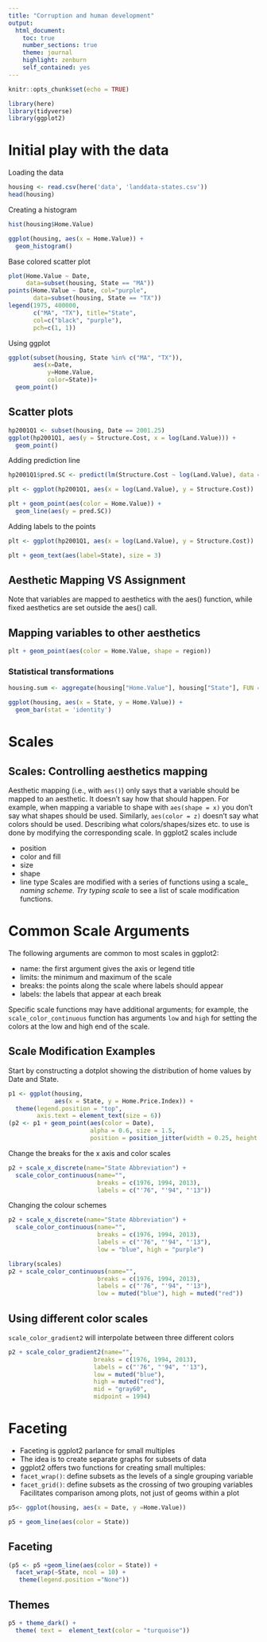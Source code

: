 ```yaml
---
title: "Corruption and human development"
output: 
  html_document:
    toc: true
    number_sections: true
    theme: journal
    highlight: zenburn
    self_contained: yes
---
```


```r
knitr::opts_chunk$set(echo = TRUE)
```

```r
library(here)
library(tidyverse)
library(ggplot2)
```


# Initial play with the data
Loading the data 
```r
housing <- read.csv(here('data', 'landdata-states.csv'))
head(housing)
```

Creating a histogram

```r
hist(housing$Home.Value)
```
```r
ggplot(housing, aes(x = Home.Value)) +
  geom_histogram()
```

 Base colored scatter plot
```r
plot(Home.Value ~ Date,
     data=subset(housing, State == "MA"))
points(Home.Value ~ Date, col="purple",
       data=subset(housing, State == "TX"))
legend(1975, 400000,
       c("MA", "TX"), title="State",
       col=c("black", "purple"),
       pch=c(1, 1))
```
 
 Using ggplot
 
```r
ggplot(subset(housing, State %in% c("MA", "TX")),
       aes(x=Date,
           y=Home.Value,
           color=State))+
  geom_point()
```

## Scatter plots

```r
hp2001Q1 <- subset(housing, Date == 2001.25) 
ggplot(hp2001Q1, aes(y = Structure.Cost, x = log(Land.Value))) +
  geom_point()
```

Adding prediction line


```r
hp2001Q1$pred.SC <- predict(lm(Structure.Cost ~ log(Land.Value), data = hp2001Q1))

plt <- ggplot(hp2001Q1, aes(x = log(Land.Value), y = Structure.Cost))

plt + geom_point(aes(color = Home.Value)) +
  geom_line(aes(y = pred.SC))
```

Adding labels to the points

```r
plt <- ggplot(hp2001Q1, aes(x = log(Land.Value), y = Structure.Cost))

plt + geom_text(aes(label=State), size = 3)
```

## Aesthetic Mapping VS Assignment
Note that variables are mapped to aesthetics with the aes() function, while fixed aesthetics are set outside the aes() call. 

## Mapping variables to other aesthetics
```r
plt + geom_point(aes(color = Home.Value, shape = region))
```

### Statistical transformations

```r
housing.sum <- aggregate(housing["Home.Value"], housing["State"], FUN = mean)

ggplot(housing, aes(x = State, y = Home.Value)) +
  geom_bar(stat = 'identity')
```

# Scales

## Scales: Controlling aesthetics mapping

Aesthetic mapping (i.e., with `aes()`) only says that a variable should be mapped to an aesthetic. It doesn’t say how that should happen. For example, when mapping a variable to shape with `aes(shape = x)` you don’t say what shapes should be used. Similarly, `aes(color = z)` doesn’t say what colors should be used. Describing what colors/shapes/sizes etc. to use is done by modifying the corresponding scale. In ggplot2 scales include

- position
- color and fill
- size
- shape
- line type
Scales are modified with a series of functions using a scale_<aesthetic>_<type> naming scheme. Try typing scale_<tab> to see a list of scale modification functions.

# Common Scale Arguments
The following arguments are common to most scales in ggplot2:
 
- name: the first argument gives the axis or legend title
- limits: the minimum and maximum of the scale
- breaks: the points along the scale where labels should appear
- labels: the labels that appear at each break

Specific scale functions may have additional arguments; for example, the `scale_color_continuous` function has arguments `low` and `high` for setting the colors at the low and high end of the scale.

## Scale Modification Examples
Start by constructing a dotplot showing the distribution of home values by Date and State.


```r
p1 <- ggplot(housing, 
             aes(x = State, y = Home.Price.Index)) +
  theme(legend.position = "top",
        axis.text = element_text(size = 6))
(p2 <- p1 + geom_point(aes(color = Date),
                       alpha = 0.6, size = 1.5,
                       position = position_jitter(width = 0.25, height = 0)))
```


Change the breaks for the  x axis and color scales

```r
p2 + scale_x_discrete(name="State Abbreviation") +
  scale_color_continuous(name="",
                         breaks = c(1976, 1994, 2013),
                         labels = c("'76", "'94", "'13"))
```

Changing the colour schemes

```r
p2 + scale_x_discrete(name="State Abbreviation") +
  scale_color_continuous(name="",
                         breaks = c(1976, 1994, 2013),
                         labels = c("'76", "'94", "'13"),
                         low = "blue", high = "purple")
```

```r
library(scales)
p2 + scale_color_continuous(name="",
                         breaks = c(1976, 1994, 2013),
                         labels = c("'76", "'94", "'13"),
                         low = muted("blue"), high = muted("red"))
```

## Using different color scales

`scale_color_gradient2` will interpolate between three different colors

```r
p2 + scale_color_gradient2(name="",
                        breaks = c(1976, 1994, 2013),
                        labels = c("'76", "'94", "'13"),
                        low = muted("blue"),
                        high = muted("red"),
                        mid = "gray60",
                        midpoint = 1994)
```

# Faceting

- Faceting is ggplot2 parlance for small multiples
- The idea is to create separate graphs for subsets of data
- ggplot2 offers two functions for creating small multiples:
- `facet_wrap()`: define subsets as the levels of a single grouping variable
- `facet_grid()`: define subsets as the crossing of two grouping variables
Facilitates comparison among plots, not just of geoms within a plot

```r
p5<- ggplot(housing, aes(x = Date, y =Home.Value))

p5 + geom_line(aes(color = State))
```

## Faceting

```r
(p5 <- p5 +geom_line(aes(color = State)) +
  facet_wrap(~State, ncol = 10) +
   theme(legend.position ="None"))
```


## Themes

```r
p5 + theme_dark() +
  theme( text =  element_text(color = "turquoise"))
```



